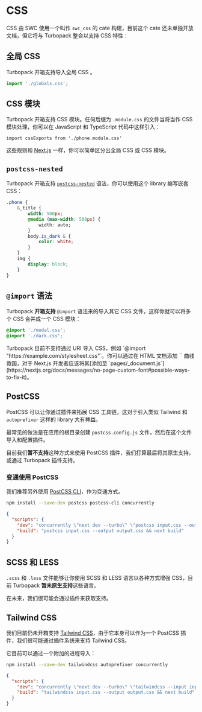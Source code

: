 
# CSS

CSS 由 SWC 使用一个叫作 `swc_css` 的 cate 构建，目前这个 cate 还未单独开放文档，但它将与 Turbopack 整合以支持 CSS 特性：

## 全局 CSS

Turbopack 开箱支持导入全局 CSS 。

```ts
import './globals.css';
```

## CSS 模块

Turbopack 开箱支持 CSS 模块。任何后缀为 `.module.css` 的文件当将当作 CSS 模块处理，你可以在 JavaScript 和 TypeScript 代码中这样引入：

```tsx Component.tsx
import cssExports from './phone.module.css'
```

这些规则和 [Next.js](https://nextjs.org/docs/basic-features/built-in-css-support#adding-component-level-css) 一样，你可以简单区分出全局 CSS 或 CSS 模块。

## `postcss-nested`

Turbopack 开箱支持 [`postcss-nested`](https://www.npmjs.com/package/postcss-nested) 语法，你可以使用这个 library 编写嵌套 CSS：

```css phone.css
.phone {
    &_title {
        width: 500px;
        @media (max-width: 500px) {
            width: auto;
        }
        body.is_dark & {
            color: white;
        }
    }
    img {
        display: block;
    }
}
```

## `@import` 语法

Turbopack **开箱支持** `@import` 语法来的导入其它 CSS 文件，这样你就可以将多个 CSS 合并成一个 CSS 模块：

```css filename="globals.css"
@import './modal.css';
@import './dark.css';
```

<Callout type="info">
  Turbopack 目前不支持通过 URI 导入 CSS，例如 `@import "https://example.com/stylesheet.css"`。你可以通过在 HTML 文档添加 `<link rel="stylesheet" href="https://example.com/stylesheet.css" />` 曲线救国，对于 Next.js 开发者应该将其[添加至 `pages/_document.js`](https://nextjs.org/docs/messages/no-page-custom-font#possible-ways-to-fix-it)。
</Callout>

## PostCSS

PostCSS 可以让你通过插件来拓展 CSS 工具链，这对于引入类似 Tailwind 和 `autoprefixer` 这样的 library 大有裨益。

最常见的做法是在应用的根目录创建 `postcss.config.js` 文件，然后在这个文件导入和配置插件。

目前我们**暂不支持**这种方式来使用 PostCSS 插件，我们打算最后将其原生支持，或通过 Turbopack 插件支持。

### 变通使用 PostCSS

我们推荐另外使用 [PostCSS CLI](https://www.npmjs.com/package/postcss-cli)，作为变通方式。

```sh
npm install --save-dev postcss postcss-cli concurrently
```

```json filename="package.json"
{
  "scripts": {
    "dev": "concurrently \"next dev --turbo\" \"postcss input.css --output output.css --watch\"",
    "build": "postcss input.css --output output.css && next build"
  }
}
```

## SCSS 和 LESS

`.scss` 和 `.less` 文件能够让你使用 SCSS 和 LESS 语言以各种方式增强 CSS，目前 Turbopack **暂未原生支持**这些语言。

在未来，我们很可能会通过插件来获取支持。

## Tailwind CSS

我们目前仍未开箱支持 [Tailwind CSS](https://tailwindcss.com/)，由于它本身可以作为一个 PostCSS 插件，我们很可能通过插件系统来支持 Tailwind CSS。

它目前可以通过一个附加的进程导入：

```sh
npm install --save-dev tailwindcss autoprefixer concurrently
```

```json filename="package.json"
{
  "scripts": {
    "dev": "concurrently \"next dev --turbo\" \"tailwindcss --input input.css --output output.css --watch\"",
    "build": "tailwindcss input.css --output output.css && next build"
  }
}
```
